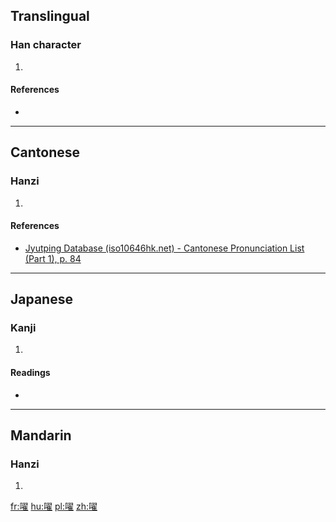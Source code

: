 ==Translingual==

===Han character===
{{Han char|rn=30|rad=口|as=14|sn=17|four=67014|canj=RSMG,XRSMG|ids=⿰口翟}}

# {{defn|Han|sort=口14}}

====References====
* {{Han ref|kx=0211.240|dkj=04446|dj=0434.190|hdz=10698.040|uh=5681|ud=22145|bh=ECC9|bd=60617}}

----

==Cantonese==

===Hanzi===
{{yue-hanzi|jyut=[[dik6]]|y=dik6}}

# {{defn|lang=yue|sort=口14}}

====References====
*[http://www.iso10646hk.net/jp/document/download.jsp Jyutping Database (iso10646hk.net) - Cantonese Pronunciation List (Part 1), p. 84]

----

==Japanese==

===Kanji===
{{ja-kanji|grade=|rs=口14}}

# {{defn|lang=ja|sort=口14}}

====Readings====
* {{ja-readings|on=[[てき]] (teki), [[じゃく]] (jaku)|kun=[[こえ]] (koe)}}

----

==Mandarin==

===Hanzi===
{{cmn-hanzi|pin=[[dí]] ([[di2]])|wg=ti<sup>2</sup>}}

# {{defn|lang=cmn|sort=口14}}

[[fr:嚁]]
[[hu:嚁]]
[[pl:嚁]]
[[zh:嚁]]